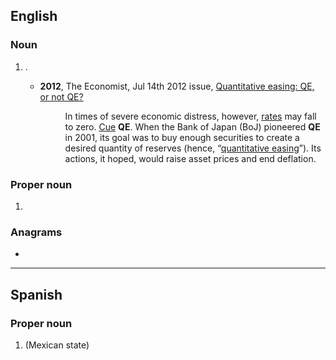 {{also|q.e.|qe|që}}
==English==

===Noun===
{{en-noun|-}}

# {{lb|en|finance}} {{initialism of|lang=en|[[quantitative easing]]}}.
#* '''2012''', The Economist, Jul 14th 2012 issue, [http://www.economist.com/node/21558596 Quantitative easing: QE, or not QE?]
#*: In times of severe economic distress, however, [[interest rates|rates]] may fall to zero. [[cue|Cue]] '''QE'''. When the Bank of Japan (BoJ) pioneered '''QE''' in 2001, its goal was to buy enough securities to create a desired quantity of reserves (hence, “[[quantitative easing]]”). Its actions, it hoped, would raise asset prices and end deflation.

===Proper noun===
{{en-proper noun}}

# {{lb|en|Canada|informal}} {{alternative form of|QEW|lang=en}}

===Anagrams===
* {{anagrams|en|a=eq|EQ|Eq.|eq}}

----

==Spanish==

===Proper noun===
{{head|es|proper noun}}

# {{abbreviation of||lang=en[[Querétaro]]|dot=}} (Mexican state)
